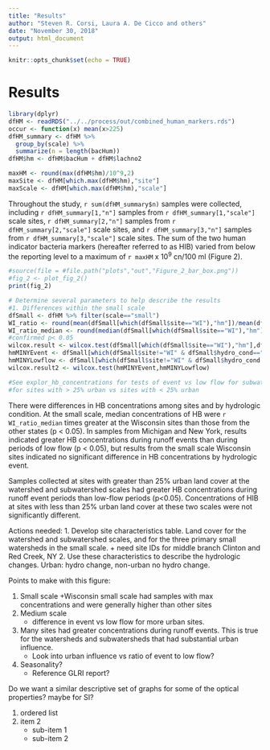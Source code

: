 ```yaml
---
title: "Results"
author: "Steven R. Corsi, Laura A. De Cicco and others"
date: "November 30, 2018"
output: html_document
---
```


```r
knitr::opts_chunk$set(echo = TRUE)
```


# Results {#results}

```r
library(dplyr)
dfHM <- readRDS("../../process/out/combined_human_markers.rds")
occur <- function(x) mean(x>225)
dfHM_summary <- dfHM %>% 
  group_by(scale) %>%
  summarize(n = length(bacHum))
dfHM$hm <- dfHM$bacHum + dfHM$lachno2

maxHM <- round(max(dfHM$hm)/10^9,2)
maxSite <- dfHM[which.max(dfHM$hm),"site"]
maxScale <- dfHM[which.max(dfHM$hm),"scale"]
```
Throughout the study, `r sum(dfHM_summary$n)` samples were collected, including `r dfHM_summary[1,"n"]` samples from `r dfHM_summary[1,"scale"]` scale sites, `r dfHM_summary[2,"n"]` samples from `r dfHM_summary[2,"scale"]` scale sites, and `r dfHM_summary[3,"n"]` samples from `r dfHM_summary[3,"scale"]` scale sites. The sum of the two human indicator bacteria markers (hereafter referred to as HIB) varied from below the reporting level to a maximum of `r maxHM` x 10^9^ cn/100 ml (Figure 2).



```r
#source(file = #file.path("plots","out","Figure_2_bar_box.png"))
#fig_2 <- plot_fig_2()
print(fig_2)

```

``` r
# Determine several parameters to help describe the results
#1. Differences within the small scale
dfSmall <- dfHM %>% filter(scale=="small")
WI_ratio <- round(mean(dfSmall[which(dfSmall$site=="WI"),"hm"])/mean(dfSmall[which(dfSmall$site!="WI"),"hm"]),0)
WI_ratio_median <- round(median(dfSmall[which(dfSmall$site=="WI"),"hm"])/median(dfSmall[which(dfSmall$site!="WI"),"hm"]),0)
#confirmed p< 0.05
wilcox.result <- wilcox.test(dfSmall[which(dfSmall$site=="WI"),"hm"],dfSmall[which(dfSmall$site!="WI"),"hm"]) 
hmMINYEvent <- dfSmall[which(dfSmall$site!="WI" & dfSmall$hydro_cond=="Event"),"hm"]
hmMINYLowflow <- dfSmall[which(dfSmall$site!="WI" & dfSmall$hydro_cond!="Event"),"hm"]
wilcox.result2 <- wilcox.test(hmMINYEvent,hmMINYLowflow)

#See explor_hb_concentrations for tests of event vs low flow for subwatershed scale and watershed scale
#for sites with > 25% urban vs sites with < 25% urban

```
There were differences in HB concentrations among sites and by hydrologic condition. At the small scale, median concentrations of HB were `r WI_ratio_median` times greater at the Wisconsin sites than those from the other states (p < 0.05). In samples from Michigan and New York, results indicated greater HB concentrations during runoff events than during periods of low flow (p < 0.05), but results from the small scale Wisconsin sites indicated no significant difference in HB concentrations by hydrologic event. 

Samples collected at sites with greater than 25% urban land cover at the watershed and subwatershed scales had greater HB concentrations during runoff event periods than low-flow periods (p<0.05). Concentrations of HIB at sites with less than 25% urban land cover at these two scales were not significantly different. 


Actions needed:
1. Develop site characteristics table. Land cover for the watershed and subwatershed scales, and for the three primary small watersheds in the small scale.
    + need site IDs for middle branch Clinton and Red Creek, NY
2. Use these characteristics to describe the hydrologic changes. Urban: hydro change, non-urban no hydro change.



Points to make with this figure:

1. Small scale
    +Wisconsin small scale had samples with max concentrations and were generally higher than other sites
2. Medium scale
    + difference in event vs low flow for more urban sites.
3. Many sites had greater concentrations during runoff events. This is true for the watersheds and subwatersheds that had substantial urban influence. 
    + Look into urban influence vs ratio of event to low flow?
4. Seasonality? 
    + Reference GLRI report?
 
Do we want a similar descriptive set of graphs for some of the optical properties? maybe for SI?

1. ordered list
2. item 2
    + sub-item 1
    + sub-item 2 